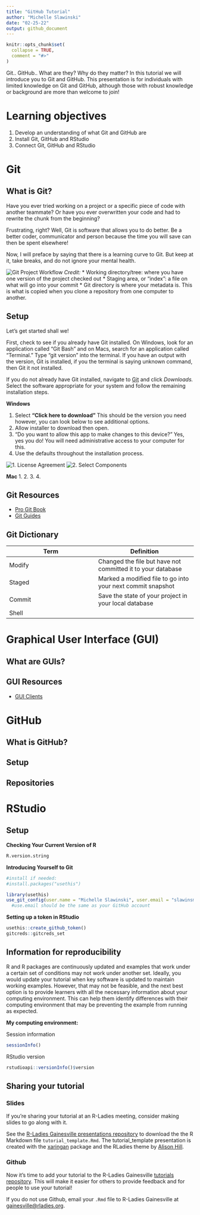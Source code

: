 ```yaml
---
title: "GitHub Tutorial"
author: "Michelle Slawinski"  
date: "02-25-22"
output: github_document
---
```


```r
knitr::opts_chunk$set(
  collapse = TRUE,
  comment = "#>"
)
```

Git.. GitHub.. What are they? Why do they matter? In this tutorial we will introduce you to Git and GitHub. This presentation is for individuals with limited knowledge on Git and GitHub, although those with robust knowledge or background are more than welcome to join! 

# Learning objectives
1. Develop an understanding of what Git and GitHub are 
1. Install Git, GitHub and RStudio
1. Connect Git, GitHub and RStudio

# Git
## What is Git?
Have you ever tried working on a project or a specific piece of code with another teammate? Or have you ever overwritten your  code and had to rewrite the chunk from the beginning?

Frustrating, right? Well, Git is software that allows you to do better. Be a better coder, communicator and person because the time you will save can then be spent elsewhere!

Now, I will preface by saying that there is a learning curve to Git. But keep at it, take breaks, and do not ignore your mental health.

![Git Project Workflow](https://git-scm.com/book/en/v2/images/areas.png)
_Credit: _
* Working directory/tree: where you have one version of the project checked out
* Staging area, or "index": a file on what will go into your commit
* Git directory is where your metadata is. This is what is copied when you clone a repository from one computer to another.

## **Setup**

Let's get started shall we! 

First, check to see if you already have Git installed. On Windows, look for an application called "Git Bash" and on Macs, search for an application called "Terminal." Type "git version" into the terminal. If you have an output with the version, Git is installed, if you the terminal is saying unknown command, then Git it not installed. 


If you do not already have Git installed, navigate to [Git](https://git-scm.com/) and click *Downloads.* Select the software appropriate for your system and follow the remaining installation steps.

**Windows**

1. Select **"Click here to download"** This should be the version you need however, you can look below to see additional options.
1. Allow installer to download then open.
1. "Do you want to allow this app to make changes to this device?" Yes, yes you do! You will need administrative access to your computer for this.
1. Use the defaults throughout the installation process.

![1. License Agreement](C:/Users/slawinskimc/OneDrive - Florida Department of Health/Documents/GitHub/GitHub-Tutorial/Set Up Images/1 License Agreemement.png "1. License Agreement") 
![2. Select Components](C:/Users/slawinskimc/OneDrive - Florida Department of Health/Documents/GitHub/GitHub-Tutorial/Set Up Images/2. Select Components.PNG "2. Select Components")

**Mac**
1. 
2. 
3. 
4. 

## Git Resources
* [Pro Git Book](https://git-scm.com/book/en/v2)
* [Git Guides](https://github.com/git-guides/install-git)

## Git Dictionary
Term      | Definition
--------- | ----------
Modify    | Changed the file but have not committed it to your database
Staged    | Marked a modified file to go into your next commit snapshot
Commit    | Save the state of your project in your local database
Shell     |

# Graphical User Interface (GUI)
## What are GUIs?
## GUI Resources
* [GUI Clients](https://git-scm.com/downloads/guis)

# GitHub
## What is GitHub?
## Setup
## Repositories

# RStudio
## Setup

**Checking Your Current Version of R**
```r
R.version.string
```

**Introducing Yourself to Git**
```r
#install if needed:
#install.packages("usethis")

library(usethis)
use_git_config(user.name = "Michelle Slawinski", user.email = "slawinsm@gmail.com") 
  #use.email should be the same as your GitHub account
```

**Setting up a token in RStudio**
```r
usethis::create_github_token()
gitcreds::gitcreds_set
```




## Information for reproducibility

R and R packages are continuously updated and examples that work under a certain set of conditions may not work under another set. Ideally, you would update your tutorial when key software is updated to maintain working examples. However, that may not be feasible, and the next best option is to provide learners with all the necessary information about your computing environment. This can help them identify differences with their computing environment that may be preventing the example from running as expected. 

**My computing environment:**

Session information
```r
sessionInfo()
```

RStudio version
```r
rstudioapi::versionInfo()$version
```


## Sharing your tutorial

### Slides
If you're sharing your tutorial at an R-Ladies meeting, consider making slides to go along with it.

See the [R-Ladies Gainesville presentations repository](https://github.com/R-Ladies-Gainesville/presentations) to download the the R Markdown file `tutorial_template.Rmd`. The tutorial_template presentation is created with the [xaringan](https://slides.yihui.org/xaringan/#1) package and the RLadies theme by [Alison Hill](https://www.apreshill.com/project/rladies-xaringan/).

### Github

Now it's time to add your tutorial to the R-Ladies Gainesville [tutorials repository](https://github.com/R-Ladies-Gainesville/tutorials). This will make it easier for others to provide feedback and for people to use your tutorial!

If you do not use Github, email your `.Rmd` file to R-Ladies Gainesville at <gainesville@rladies.org>.
